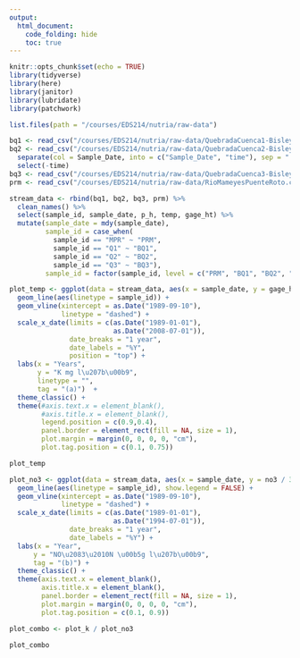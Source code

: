 ```yaml
---
output: 
  html_document:
    code_folding: hide
    toc: true
---
```


```r
knitr::opts_chunk$set(echo = TRUE)
library(tidyverse)
library(here)
library(janitor)
library(lubridate)
library(patchwork)
```

```r
list.files(path = "/courses/EDS214/nutria/raw-data")

bq1 <- read_csv("/courses/EDS214/nutria/raw-data/QuebradaCuenca1-Bisley.csv", na = c("-9999", "-9999.00"))
bq2 <- read_csv("/courses/EDS214/nutria/raw-data/QuebradaCuenca2-Bisley.csv", na = c("-9999", "-9999.00")) %>% 
  separate(col = Sample_Date, into = c("Sample_Date", "time"), sep = " ") %>% 
  select(-time)
bq3 <- read_csv("/courses/EDS214/nutria/raw-data/QuebradaCuenca3-Bisley.csv", na = c("-9999", "-9999.00"))
prm <- read_csv("/courses/EDS214/nutria/raw-data/RioMameyesPuenteRoto.csv", na = c("-9999", "-9999.00"))

stream_data <- rbind(bq1, bq2, bq3, prm) %>% 
  clean_names() %>% 
  select(sample_id, sample_date, p_h, temp, gage_ht) %>% 
  mutate(sample_date = mdy(sample_date),
         sample_id = case_when(
           sample_id == "MPR" ~ "PRM",
           sample_id == "Q1" ~ "BQ1",
           sample_id == "Q2" ~ "BQ2",
           sample_id == "Q3" ~ "BQ3"),
         sample_id = factor(sample_id, level = c("PRM", "BQ1", "BQ2", "BQ3")))
```

```r
plot_temp <- ggplot(data = stream_data, aes(x = sample_date, y = gage_ht)) +
  geom_line(aes(linetype = sample_id)) +
  geom_vline(xintercept = as.Date("1989-09-10"), 
             linetype = "dashed") +
  scale_x_date(limits = c(as.Date("1989-01-01"), 
                          as.Date("2008-07-01")), 
               date_breaks = "1 year", 
               date_labels = "%Y", 
               position = "top") +
  labs(x = "Years", 
       y = "K mg l\u207b\u00b9",
       linetype = "",
       tag = "(a)")  +
  theme_classic() +
  theme(#axis.text.x = element_blank(),
        #axis.title.x = element_blank(),
        legend.position = c(0.9,0.4),
        panel.border = element_rect(fill = NA, size = 1),
        plot.margin = margin(0, 0, 0, 0, "cm"),
        plot.tag.position = c(0.1, 0.75))

plot_temp
```

```r
plot_no3 <- ggplot(data = stream_data, aes(x = sample_date, y = no3 / 3)) +
  geom_line(aes(linetype = sample_id), show.legend = FALSE) +
  geom_vline(xintercept = as.Date("1989-09-10"), 
             linetype = "dashed") +
  scale_x_date(limits = c(as.Date("1989-01-01"), 
                          as.Date("1994-07-01")), 
               date_breaks = "1 year", 
               date_labels = "%Y") +
  labs(x = "Year", 
      y = "NO\u2083\u2010N \u00b5g l\u207b\u00b9",
      tag = "(b)") +
  theme_classic() +
  theme(axis.text.x = element_blank(),
        axis.title.x = element_blank(),
        panel.border = element_rect(fill = NA, size = 1),
        plot.margin = margin(0, 0, 0, 0, "cm"),
        plot.tag.position = c(0.1, 0.9))

```

```r
plot_combo <- plot_k / plot_no3

plot_combo
```

